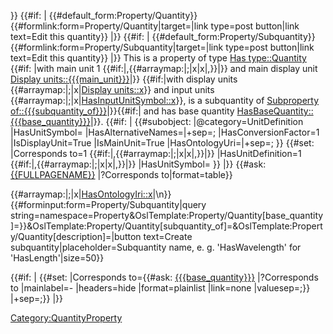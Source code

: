 <noinclude>
{{OslTemplate:Helper/Docu/FormTemplate}}
</noinclude>
<includeonly>
{{DISPLAYTITLE: {{#replace:{{PAGENAME}}|Has|}}}}
{{#if: {{{main_unit|}}} | {{#default_form:Property/Quantity}}{{#formlink:form=Property/Quantity|target={{FULLPAGENAME}}|link type=post button|link text=Edit this quantity}} |}}
{{#if: {{{subquantity_of|}}} | {{#default_form:Property/Subquantity}}{{#formlink:form=Property/Subquantity|target={{FULLPAGENAME}}|link type=post button|link text=Edit this quantity}} |}}
This is a property of type [[Has type::Quantity]] {{#if: {{{main_unit|}}} |with main unit 1 {{{main_unit}}}{{#if:{{{alternative_names|}}}|,{{#arraymap:{{{alternative_names|}}}|;|x|x|,}}|}} and main display unit [[Display units::{{{main_unit}}}]]|}} {{#if:{{{subquantity_of|}}}|with display units {{#arraymap:{{{display_units|}}}|;|x|[[Display units::x]]}} and input units {{#arraymap:{{{input_units|}}}|;|x|[[HasInputUnitSymbol::x]]}}, is a subquantity of [[Subproperty of::{{{subquantity_of}}}]]|}}{{#if:{{{base_quantity|}}}|<nowiki> </nowiki> and has base quantity [[HasBaseQuantity::{{{base_quantity}}}]]|}}. 
{{#if: {{{main_unit|}}} | {{#subobject: 
|@category=UnitDefinition
|HasUnitSymbol={{{main_unit}}}
|HasAlternativeNames={{{alternative_names|}}}|+sep=;
|HasConversionFactor=1
|IsDisplayUnit=True
|IsMainUnit=True
|HasOntologyUri={{{main_unit_ontology_uri|}}}|+sep=;
}}<!--
-->{{#set: 
|Corresponds to=1 {{{main_unit}}}{{#if:{{{alternative_names|}}}|,{{#arraymap:{{{alternative_names|}}}|;|x|x|,}}|}}
|HasUnitDefinition=1 {{{main_unit}}}{{#if:{{{alternative_names|}}}|,{{#arraymap:{{{alternative_names|}}}|;|x|x|,}}|}}
|HasUnitSymbol={{{main_unit}}}
}}
|}}
<!-- {{#ask: [[{{{base_quantity}}}]] |?HasUnitDefinition |format=template |template=Quantity_property/Store_corresponds_to}} -->
{{#ask: [[{{FULLPAGENAME}}]] |?Corresponds to|format=table}}

{{{description|}}}

{{#arraymap:{{{ontology_iri|}}}|;|x|[[HasOntologyIri::x]]|\n}}
<!-- {{#forminput:form=Quantity_property/Subquantity_property|query string=namespace=Property&preload={{FULLPAGENAME}}&Quantity_property/Subquantity_property[main_unit]={{{main_unit}}}&Quantity_property/Subquantity_property[alternative_names]={{{alternative_names}}}&Quantity_property/Subquantity_property[base_quantity]={{{base_quantity}}}&Quantity_property/Subquantity_property[subquantity_of]={{FULLPAGENAME}}&Quantity_property/Subquantity_property[description]=Test|button text=Create subquantity|placeholder=Subquantity name, e. g. 'Has wavelength' for 'Has length'|size=50}} -->
<!-- {{#forminput:form=Property/Quantity|query string=namespace=Property&preload={{FULLPAGENAME}}&Property/Quantity[main_unit]={{{main_unit}}}&Property/Quantity[alternative_names]={{{alternative_names}}}&Property/Quantity[base_quantity]={{{base_quantity|{{FULLPAGENAME}}}}}&Property/Quantity[subquantity_of]={{FULLPAGENAME}}&Property/Quantity[description]={{{description|}}}|button text=Create subquantity|placeholder=Subquantity name, e. g. 'HasWavelength' for 'HasLength'|size=50}} -->
{{#forminput:form=Property/Subquantity|query string=namespace=Property&OslTemplate:Property/Quantity[base_quantity]={{{base_quantity|{{FULLPAGENAME}}}}}&OslTemplate:Property/Quantity[subquantity_of]={{FULLPAGENAME}}&OslTemplate:Property/Quantity[description]={{{description|}}}|button text=Create subquantity|placeholder=Subquantity name, e. g. 'HasWavelength' for 'HasLength'|size=50}}


{{{alternative_units|}}}
<!-- For Subquantities -->
{{#if: {{{base_quantity|}}} |
<!-- {{#arraymap: {{#ask: [[{{{base_quantity}}}]] |?Corresponds to |mainlabel=- |headers=hide |format=plainlist |link=none |valuesep=;}} |;|x| {{#set: |Corresponds to=x}} }} -->
{{#set: |Corresponds to={{#ask: [[{{{base_quantity}}}]] |?Corresponds to |mainlabel=- |headers=hide |format=plainlist |link=none |valuesep=;}} |+sep=;}}
|}}
{{OslTemplate:Property/Quantitative}}
[[Category:QuantityProperty]]
</includeonly>